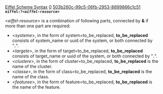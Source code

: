 [[Property:title|Eiffel Scheme Syntax]]
[[Property:weight|0]]
[[Property:uuid|503b260c-99c5-06fb-2953-8899866c1c51]]
<code>'''eiffel:?<''eiffel-resource''>'''</code>


<''eiffel-resource''> is a combination of following parts, connected by '''&''' if more than one part are required:
*  <''systeme''>, in the form of system=to_be_replaced, '''to_be_replaced''' consists of system_name or uuid of the system, or both connected by "'''.'''".
*  <''targete''>, in the form of target=to_be_replaced, '''to_be_replaced''' consists of target_name or uuid of the system, or both connected by "'''.'''".
*  <''clustere''>, in the form of cluster=to_be_replaced, '''to_be_replaced''' is the name of the cluster.
*  <''classe''>, in the form of class=to_be_replaced, '''to_be_replaced''' is the name of the class.
*  <''featuree''>, in the form of feature=to_be_replaced, '''to_be_replaced''' is the name of the feature. 

{{note|All parts above are unordered. }}

{{seealso|<br/>
[[EIS incoming Examples|Examples]]  }}




